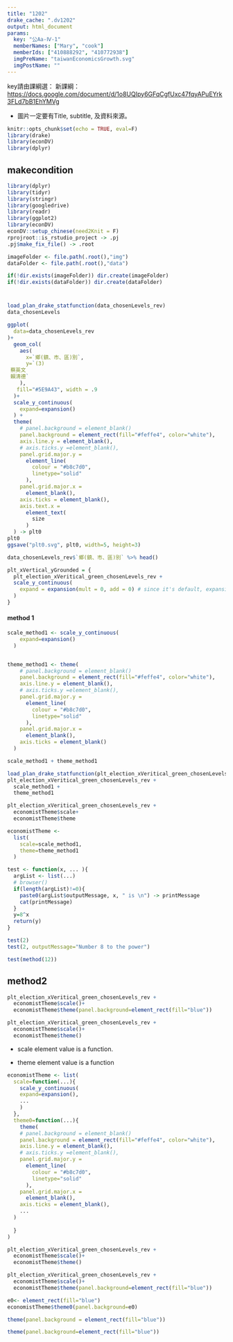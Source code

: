 ```yaml
---
title: "1202"
drake_cache: ".dv1202"
output: html_document
params:
  key: "公Aa-Ⅳ-1" 
  memberNames: ["Mary", "cook"]
  memberIds: ["410888292", "410772938"] 
  imgPreName: "taiwanEconomicsGrowth.svg" 
  imgPostName: "" 
---
```


key請由課綱選：
新課綱：<https://docs.google.com/document/d/1o8UQIpy6GFqCgfUxc47fqyAPuEYrk3FLd7bB1EhYMVg>

  * 圖片一定要有Title, subtitle, 及資料來源。


```r
knitr::opts_chunk$set(echo = TRUE, eval=F)
library(drake)
library(econDV)
library(dplyr)

```

## makecondition

```r
library(dplyr)
library(tidyr)
library(stringr)
library(googledrive)
library(readr)
library(ggplot2)
library(econDV)
econDV::setup_chinese(need2Knit = F)
rprojroot::is_rstudio_project -> .pj
.pj$make_fix_file() -> .root

imageFolder <- file.path(.root(),"img")
dataFolder <- file.path(.root(),"data")

if(!dir.exists(imageFolder)) dir.create(imageFolder)
if(!dir.exists(dataFolder)) dir.create(dataFolder)
```
#

```r
load_plan_drake_statfunction(data_chosenLevels_rev)
data_chosenLevels
```

```r
ggplot(
  data=data_chosenLevels_rev
)+
  geom_col(
    aes(
      x=`鄉(鎮、市、區)別`,
      y=`(3)
 蔡英文
 賴清德`
    ),
   fill="#5E9A43", width = .9
  )+
  scale_y_continuous(
    expand=expansion()
  ) +
  theme(
    # panel.background = element_blank()
    panel.background = element_rect(fill="#feffe4", color="white"),
    axis.line.y = element_blank(),
    # axis.ticks.y =element_blank(),
    panel.grid.major.y =
      element_line(
        colour = "#b8c7d0",
        linetype="solid"
      ),
    panel.grid.major.x =
      element_blank(),
    axis.ticks = element_blank(),
    axis.text.x = 
      element_text(
        size
      )
  ) -> plt0
plt0
ggsave("plt0.svg", plt0, width=5, height=3)
```

```r
data_chosenLevels_rev$`鄉(鎮、市、區)別` %>% head()
```


```r
plt_xVertical_yGrounded = {
  plt_election_xVeritical_green_chosenLevels_rev +
  scale_y_continuous(
    expand = expansion(mult = 0, add = 0) # since it's default, expansion() will do
  )
}
```

#### method 1

```r
scale_method1 <- scale_y_continuous(
    expand=expansion()
  ) 


theme_method1 <- theme(
    # panel.background = element_blank()
    panel.background = element_rect(fill="#feffe4", color="white"),
    axis.line.y = element_blank(),
    # axis.ticks.y =element_blank(),
    panel.grid.major.y =
      element_line(
        colour = "#b8c7d0",
        linetype="solid"
      ),
    panel.grid.major.x =
      element_blank(),
    axis.ticks = element_blank()
  )

scale_method1 + theme_method1
```

```r
load_plan_drake_statfunction(plt_election_xVeritical_green_chosenLevels_rev) 
plt_election_xVeritical_green_chosenLevels_rev +
  scale_method1 +
  theme_method1
```

```r
plt_election_xVeritical_green_chosenLevels_rev +
  economistTheme$scale+
  economistTheme$theme
```


```r
economistTheme <- 
  list(
    scale=scale_method1,
    theme=theme_method1
  )
```

```r
test <- function(x, ... ){
  argList <- list(...)
  # browser()
  if(length(argList)!=0){
    paste0(argList$outputMessage, x, " is \n") -> printMessage
    cat(printMessage)
  }
  y=8^x
  return(y)
}
```

```r
test(2)
test(2, outputMessage="Number 8 to the power")
```
```r
test(method(12))
```

## method2

```r
plt_election_xVeritical_green_chosenLevels_rev +
  economistTheme$scale()+
  economistTheme$theme(panel.background=element_rect(fill="blue"))
```

```r
plt_election_xVeritical_green_chosenLevels_rev +
  economistTheme$scale()+
  economistTheme$theme()
```

  * scale element value is a function.
  
  * theme element value is a function
  
```r
economistTheme <- list(
  scale=function(...){
    scale_y_continuous(
    expand=expansion(),
    ...
    ) 
  },
  theme0=function(...){
    theme(
    # panel.background = element_blank()
    panel.background = element_rect(fill="#feffe4", color="white"),
    axis.line.y = element_blank(),
    # axis.ticks.y =element_blank(),
    panel.grid.major.y =
      element_line(
        colour = "#b8c7d0",
        linetype="solid"
      ),
    panel.grid.major.x =
      element_blank(),
    axis.ticks = element_blank(),
    ...
  )
    
  }
)

```

```r
plt_election_xVeritical_green_chosenLevels_rev +
  economistTheme$scale()+
  economistTheme$theme()
```
```r
plt_election_xVeritical_green_chosenLevels_rev +
  economistTheme$scale()+
  economistTheme$theme(panel.background=element_rect(fill="blue"))
```


```r
e0<- element_rect(fill="blue")
economistTheme$theme0(panel.background=e0)
```

```r
theme(panel.background = element_rect(fill="blue"))
```

```r
theme(panel.background=element_rect(fill="blue"))
```

